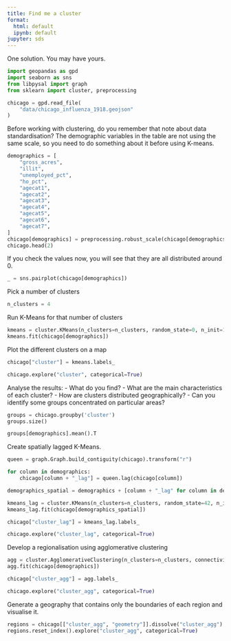 ```yaml
---
title: Find me a cluster
format:
  html: default
  ipynb: default
jupyter: sds
---
```


One solution. You may have yours.

```python
import geopandas as gpd
import seaborn as sns
from libpysal import graph
from sklearn import cluster, preprocessing
```

```python
chicago = gpd.read_file(
    "data/chicago_influenza_1918.geojson"
)
```

Before working with clustering, do you remember that note about data standardisation? The demographic variables in the table are not using the same scale, so you need to do something about it before using K-means.

```python
demographics = [
    "gross_acres",
    "illit",
    "unemployed_pct",
    "ho_pct",
    "agecat1",
    "agecat2",
    "agecat3",
    "agecat4",
    "agecat5",
    "agecat6",
    "agecat7",
]
chicago[demographics] = preprocessing.robust_scale(chicago[demographics])
chicago.head(2)
```

If you check the values now, you will see that they are all distributed around 0.

```python
_ = sns.pairplot(chicago[demographics])
```

Pick a number of clusters

```python
n_clusters = 4
```

Run K-Means for that number of clusters

```python
kmeans = cluster.KMeans(n_clusters=n_clusters, random_state=0, n_init=1000)
kmeans.fit(chicago[demographics])
```

Plot the different clusters on a map

```python
chicago["cluster"] = kmeans.labels_

chicago.explore("cluster", categorical=True)
```

Analyse the results:
- What do you find?
- What are the main characteristics of each cluster?
- How are clusters distributed geographically?
- Can you identify some groups concentrated on particular areas?

```python
groups = chicago.groupby('cluster')
groups.size()
```

```python
groups[demographics].mean().T
```

Create spatially lagged K-Means.

```python
queen = graph.Graph.build_contiguity(chicago).transform("r")

for column in demographics:
    chicago[column + "_lag"] = queen.lag(chicago[column])

demographics_spatial = demographics + [column + "_lag" for column in demographics]

kmeans_lag = cluster.KMeans(n_clusters=n_clusters, random_state=42, n_init=1000)
kmeans_lag.fit(chicago[demographics_spatial])

chicago["cluster_lag"] = kmeans_lag.labels_

chicago.explore("cluster_lag", categorical=True)
```

Develop a regionalisation using agglomerative clustering

```python
agg = cluster.AgglomerativeClustering(n_clusters=n_clusters, connectivity=queen.sparse)
agg.fit(chicago[demographics])
```

```python
chicago["cluster_agg"] = agg.labels_

chicago.explore("cluster_agg", categorical=True)
```

Generate a geography that contains only the boundaries of each region and visualise it.

```python
regions = chicago[["cluster_agg", "geometry"]].dissolve("cluster_agg")
regions.reset_index().explore("cluster_agg", categorical=True)
```


